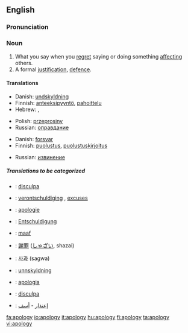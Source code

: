==English==
===Pronunciation===
{{IPA|/əˈpɒl.ə.dʒɪ/}}
===Noun===
{{wikipedia}}
{{en-noun-reg-y|apolog|y}}
# What you say when you [[regret]] saying or doing something [[affect]]ing others.
# A formal [[justification]], [[defence]].

====Translations====
{{trans-top|What you say when you regret saying or doing something affecting others}}
*Danish: [[undskyldning]] {{c}}
*Finnish: [[anteeksipyyntö]], [[pahoittelu]]
*Hebrew: {{he-translation|התנצלות|hitnatzlút}} {{f}}, {{he-translation|סליחה|slikhá}} {{f}}
{{trans-mid}}
*Polish: [[przeprosiny]] {{n}}
*Russian: [[оправдание]]
{{trans-bottom}}

{{trans-top|A formal justification, defence}}
*Danish: [[forsvar]] {{n}}
*Finnish: [[puolustus]], [[puolustuskirjoitus]]
{{trans-mid}}
*Russian: [[извинение]]
{{trans-bottom}}

=====Translations to be categorized=====
{{checktrans}}
{{top}}
*{{ttbc|Catalan}}: [[disculpa]] {{f}}
*{{ttbc|Dutch}}: [[verontschuldiging]] {{f}}, [[excuses]] {{n}} {{p}}
*{{ttbc|French}}: [[apologie]]
*{{ttbc|German}}: [[Entschuldigung]] {{f}}
*{{ttbc|Indonesian}}: [[maaf]]
{{mid}}
*{{ttbc|Japanese}}: [[謝罪]] ([[しゃざい]], shazai)
*{{ttbc|Korean}}: [[사과]] (sagwa)
*{{ttbc|Norwegian}}: [[unnskyldning]]
*{{ttbc|Portuguese}}: [[apologia]]
*{{ttbc|Spanish}}: [[disculpa]] {{f}}
*{{ttbc|Arabic}}: [[إعتذار]] - [[أسف]]
{{bottom}}

[[fa:apology]]
[[io:apology]]
[[it:apology]]
[[hu:apology]]
[[fi:apology]]
[[ta:apology]]
[[vi:apology]]